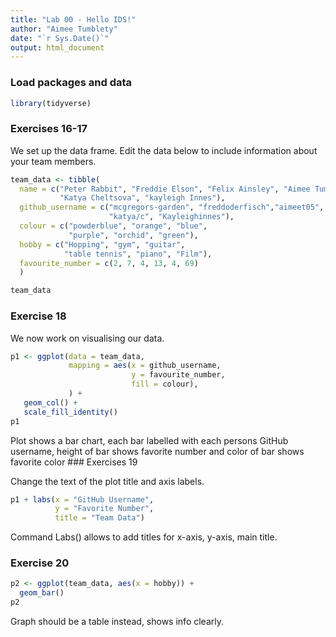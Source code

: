 ```yaml
---
title: "Lab 00 - Hello IDS!"
author: "Aimee Tumblety"
date: "`r Sys.Date()`"
output: html_document
---
```


### Load packages and data

```r
library(tidyverse) 
```

### Exercises 16-17

We set up the data frame. Edit the data below to include information about your team members.

```r
team_data <- tibble(
  name = c("Peter Rabbit", "Freddie Elson", "Felix Ainsley", "Aimee Tumblety", 
           "Katya Cheltsova", "kayleigh Innes"),
  github_username = c("mcgregors-garden", "freddoderfisch","aimeet05", "fjainsley", 
                      "katya/c", "Kayleighinnes"),
  colour = c("powderblue", "orange", "blue", 
             "purple", "orchid", "green"),
  hobby = c("Hopping", "gym", "guitar", 
            "table tennis", "piano", "Film"),
  favourite_number = c(2, 7, 4, 13, 4, 69)
  )

team_data
```

### Exercise 18

We now work on visualising our data. 

```r
p1 <- ggplot(data = team_data, 
             mapping = aes(x = github_username, 
                           y = favourite_number,
                           fill = colour), 
             ) +
   geom_col() +
   scale_fill_identity()
p1
```


 Plot shows a bar chart, each bar labelled with each persons GitHub username, height of bar shows favorite number and color of bar shows favorite color
### Exercises 19

Change the text of the plot title and axis labels.

```r
p1 + labs(x = "GitHub Username", 
          y = "Favorite Number",
          title = "Team Data")
```

Command Labs() allows to add titles for x-axis, y-axis, main title.

### Exercise 20

```r
p2 <- ggplot(team_data, aes(x = hobby)) +
  geom_bar()
p2
```

Graph should be a table instead, shows info clearly.
